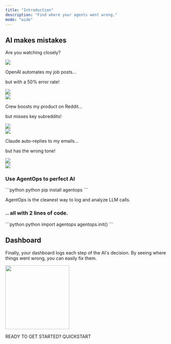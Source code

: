 ```yaml
---
title: "Introduction"
description: "Find where your agents went wrong."
mode: "wide"
---
```



## AI makes mistakes
Are you watching closely?

<div className='unminted-cards'>
	<div className='intro-row'>
		<div className='intro-card-container'>
			<img className = 'intro-icon-img' src="https://github.com/AgentOps-AI/agentops/blob/3c03341f5129f9f494ca64ed4e8d03b9a0575db4/docs/images/docs-icons/chat.png?raw=true" />
			<p className='intro-card-text'>OpenAI automates my job posts...</p>
		</div>
		<div className='intro-card-container'>
			<p className='intro-card-text trailing'>but with a 50% error rate!</p>
			<img className = 'intro-icon-img trailing-img' src="https://github.com/AgentOps-AI/agentops/blob/438604c3c652a109c90b3d2484f0a18525c55b9e/docs/v1/img/docs-icons/bug-icon.png?raw=true" />
		</div>
	</div>
	<div className='intro-row'>
		<div className='intro-card-container'>
			<img className = 'intro-icon-img' src="https://github.com/AgentOps-AI/agentops/blob/388a8a94603393cd2aa15e1adcd56e7f435839f9/docs/images/docs-icons/crew.png?raw=true" />
			<p className='intro-card-text'>Crew boosts my product on Reddit...</p>
		</div>
		<div className='intro-card-container'>
			<p className='intro-card-text trailing'>but misses key subreddits!</p>
			<img className = 'intro-icon-img trailing-img' src="https://github.com/AgentOps-AI/agentops/blob/438604c3c652a109c90b3d2484f0a18525c55b9e/docs/v1/img/docs-icons/miss-icon.png?raw=true" />
		</div>
	</div>
	<div className='intro-row'>
		<div className='intro-card-container'>
			<img className = 'intro-icon-img' src="https://github.com/AgentOps-AI/agentops/blob/3c03341f5129f9f494ca64ed4e8d03b9a0575db4/docs/images/docs-icons/claude.png?raw=true" />
			<p className='intro-card-text'>Claude auto-replies to my emails...</p>
		</div>
		<div className='intro-card-container'>
			<p className='intro-card-text trailing'>but has the wrong tone!</p>
			<img className = 'intro-icon-img trailing-img' src="https://github.com/AgentOps-AI/agentops/blob/438604c3c652a109c90b3d2484f0a18525c55b9e/docs/v1/img/docs-icons/curse-icon.png?raw=true" />
		</div>
	</div>
	<img className="resolved-stamp" src="https://github.com/AgentOps-AI/agentops/blob/d4b8b4eafa005a5455758dc5ddf1d33ed2f0fcc9/docs/v1/img/docs-icons/stamp.png?raw=true"/>
</div>

### Use AgentOps to perfect AI

<span className="animated-code">
<CodeGroup>
	```python python
	pip install agentops
	```
</CodeGroup>
</span>

AgentOps is the cleanest way to log and analyze LLM calls.

### .. all with 2 lines of code.

<CodeGroup>
	```python python
	import agentops
	agentops.init(<INSERT YOUR API KEY HERE>)
	```
</CodeGroup>

<GithubStars />

## Dashboard

Finally, your dashboard logs each step of the AI's decision. By seeing where things went wrong, you can easily fix them.

<Frame type="glass" caption="LLM Call Analytics Stream">
  <img height="200" src="https://github.com/AgentOps-AI/agentops/blob/doc-dynamic-updates/docs/v1/img/chart-waterfall.png?raw=true" />
</Frame>

READY TO GET STARTED? QUICKSTART

<script type="module" src="/scripts/github_stars.js"></script>
<script type="module" src="/scripts/scroll-img-fadein-animation.js"></script>
<script type="css" src="/styles/intro.css"></script>